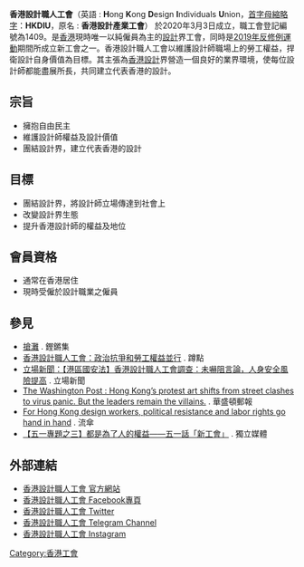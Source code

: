 {{Infobox Organization
|name = 香港設計職人工會<br/>Hong Kong Design Individuals Union
|caption = 香港設計職人工會
|logo = File:Hkdiu logo.svg|thumb|HKDIU Logo
|abbreviation  = '''HKDIU'''
|type = 工會
|formation = 2020年
|region_served    = {{HK}}
|membership       = 香港設計行業僱員
}}

'''香港設計職人工會'''（英語 : '''H'''ong '''K'''ong '''D'''esign '''I'''ndividuals '''U'''nion，[[首字母縮略字|首字母縮略字]]：'''HKDIU'''，原名 : '''香港設計產業工會'''） 於2020年3月3日成立，職工會登記編號為1409。是[[香港|香港]]現時唯一以純僱員為主的[[設計|設計]]界工會，同時是[[2019年反修例運動|2019年反修例運動]]期間所成立新工會之一。香港設計職人工會以維護設計師職場上的勞工權益，捍衛設計自身價值為目標。其主張為[[香港|香港]][[設計|設計]]界營造一個良好的業界環境，使每位設計師都能盡展所長，共同建立代表香港的設計。

==宗旨==
* 擁抱自由民主
* 維護設計師權益及設計價值
* 團結設計界，建立代表香港的設計

==目標==
* 團結設計界，將設計師立場傳達到社會上
* 改變設計界生態
* 提升香港設計師的權益及地位

==會員資格==
* 通常在香港居住
* 現時受僱於設計職業之僱員

==參見==
* [https://www.youtube.com/watch?v=sDChW6oFnww 搶灘] {{Wayback|url=https://www.youtube.com/watch?v=sDChW6oFnww |date=20210316082653 }}. 鏗鏘集
* [https://squatting2047.com/%e9%a6%99%e6%b8%af%e8%a8%ad%e8%a8%88%e8%81%b7%e4%ba%ba%e5%b7%a5%e6%9c%83%ef%bc%9a%e6%94%bf%e6%b2%bb%e6%8a%97%e7%88%ad%e5%92%8c%e5%8b%9e%e5%b7%a5%e6%ac%8a%e7%9b%8a%e4%b8%a6%e8%a1%8c/ 香港設計職人工會：政治抗爭和勞工權益並行] {{Wayback|url=https://squatting2047.com/%e9%a6%99%e6%b8%af%e8%a8%ad%e8%a8%88%e8%81%b7%e4%ba%ba%e5%b7%a5%e6%9c%83%ef%bc%9a%e6%94%bf%e6%b2%bb%e6%8a%97%e7%88%ad%e5%92%8c%e5%8b%9e%e5%b7%a5%e6%ac%8a%e7%9b%8a%e4%b8%a6%e8%a1%8c/ |date=20200724155138 }}. 蹲點
* [https://www.thestandnews.com/culture/%E5%9C%8B%E5%AE%89%E6%B3%95%E7%94%9F%E6%95%88-%E9%A6%99%E6%B8%AF%E8%A8%AD%E8%A8%88%E8%81%B7%E4%BA%BA%E5%B7%A5%E6%9C%83%E8%AA%BF%E6%9F%A5-%E6%9C%AA%E5%9A%87%E9%98%BB%E8%A8%80%E8%AB%96-%E4%BA%BA%E8%BA%AB%E5%AE%89%E5%85%A8%E9%A2%A8%E9%9A%AA%E6%8F%90%E9%AB%98/ 立場新聞：【港區國安法】香港設計職人工會調查：未嚇阻言論，人身安全風險提高] {{Wayback|url=https://www.thestandnews.com/culture/%E5%9C%8B%E5%AE%89%E6%B3%95%E7%94%9F%E6%95%88-%E9%A6%99%E6%B8%AF%E8%A8%AD%E8%A8%88%E8%81%B7%E4%BA%BA%E5%B7%A5%E6%9C%83%E8%AA%BF%E6%9F%A5-%E6%9C%AA%E5%9A%87%E9%98%BB%E8%A8%80%E8%AB%96-%E4%BA%BA%E8%BA%AB%E5%AE%89%E5%85%A8%E9%A2%A8%E9%9A%AA%E6%8F%90%E9%AB%98/ |date=20210127012059 }}. 立場新聞
* [https://www.washingtonpost.com/world/asia_pacific/hong-kongs-protest-art-shifts-from-street-clashes-to-virus-panic-but-the-leaders-remain-the-villains/2020/02/12/9aeb6aa4-49ad-11ea-8a1f-de1597be6cbc_story.html The Washington Post : Hong Kong’s protest art shifts from street clashes to virus panic. But the leaders remain the villains.] {{Wayback|url=https://www.washingtonpost.com/world/asia_pacific/hong-kongs-protest-art-shifts-from-street-clashes-to-virus-panic-but-the-leaders-remain-the-villains/2020/02/12/9aeb6aa4-49ad-11ea-8a1f-de1597be6cbc_story.html |date=20210125120231 }}. 華盛頓郵報
* [https://lausan.hk/2020/for-hong-kong-design-workers-political-resistance-and-labor-rights-go-hand-in-hand/  For Hong Kong design workers, political resistance and labor rights go hand in hand] {{Wayback|url=https://lausan.hk/2020/for-hong-kong-design-workers-political-resistance-and-labor-rights-go-hand-in-hand/ |date=20210224192446 }}. 流傘
* [https://www.inmediahk.net/node/1073009 【五一專題之三】都是為了人的權益——五一話「新工會」] {{Wayback|url=https://www.inmediahk.net/node/1073009 |date=20200725162646 }}. 獨立媒體

==外部連結==
* [https://hkdiu.design/ 香港設計職人工會 官方網站] {{Wayback|url=https://hkdiu.design/ |date=20210308133321 }}
* [https://www.facebook.com/hkdiu 香港設計職人工會 Facebook專頁] {{Wayback|url=https://www.facebook.com/hkdiu |date=20201128031306 }}
* [https://twitter.com/HKDIUnion 香港設計職人工會 Twitter] {{Wayback|url=https://twitter.com/HKDIUnion |date=20200313144848 }}
* [https://t.me/hkdiu 香港設計職人工會 Telegram Channel] {{Wayback|url=https://t.me/hkdiu |date=20210225015044 }}
* [https://www.instagram.com/hkdiu/ 香港設計職人工會 Instagram] {{Wayback|url=https://www.instagram.com/hkdiu/ |date=20200313144851 }}

[[Category:香港工會|Category:香港工會]]